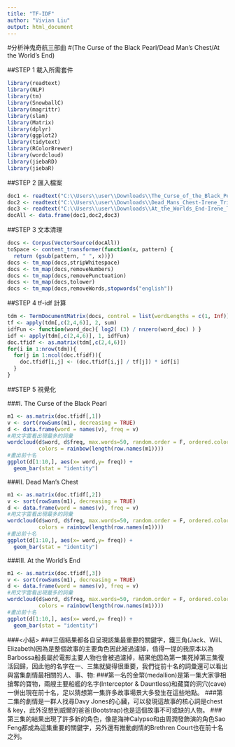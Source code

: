 ```yaml
---
title: "TF-IDF"
author: "Vivian Liu"
output: html_document
---
```

#分析神鬼奇航三部曲
#(The Curse of the Black Pearl/Dead Man's Chest/At the World's End)

##STEP 1 載入所需套件

```r
library(readtext)
library(NLP)
library(tm)
library(SnowballC)
library(magrittr)
library(slam)
library(Matrix)
library(dplyr)
library(ggplot2)
library(tidytext)
library(RColorBrewer)
library(wordcloud)
library(jiebaRD)
library(jiebaR)
```

##STEP 2 匯入檔案

```r
doc1 <- readtext("C:\\Users\\user\\Downloads\\The_Curse_of_the_Black_Pearl-Irene_Trimble.txt")
doc2 <- readtext("C:\\Users\\user\\Downloads\\Dead_Mans_Chest-Irene_Trimble.txt")
doc3 <- readtext("C:\\Users\\user\\Downloads\\At_the_Worlds_End-Irene_Trimble.txt")
docAll <- data.frame(doc1,doc2,doc3)
```

##STEP 3 文本清理

```r
docs <- Corpus(VectorSource(docAll))
toSpace <- content_transformer(function(x, pattern) {
  return (gsub(pattern, " ", x))})
docs <- tm_map(docs,stripWhitespace)
docs <- tm_map(docs,removeNumbers)
docs <- tm_map(docs,removePunctuation)
docs <- tm_map(docs,tolower)
docs <- tm_map(docs,removeWords,stopwords("english"))
```

##STEP 4 tf-idf 計算

```r
tdm <- TermDocumentMatrix(docs, control = list(wordLengths = c(1, Inf)))
tf <- apply(tdm[,c(2,4,6)], 2, sum)
idfFun <- function(word_doc){ log2( (3) / nnzero(word_doc) ) }
idf <- apply(tdm[,c(2,4,6)], 1, idfFun)
doc.tfidf <- as.matrix(tdm[,c(2,4,6)])
for(i in 1:nrow(tdm)){
  for(j in 1:ncol(doc.tfidf)){
    doc.tfidf[i,j] <- (doc.tfidf[i,j] / tf[j]) * idf[i]
  }
}
```

##STEP 5 視覺化

###Ⅰ. The Curse of the Black Pearl

```r
m1 <- as.matrix(doc.tfidf[,1])
v <- sort(rowSums(m1), decreasing = TRUE)
d <- data.frame(word = names(v), freq = v)
#用文字雲看出現最多的詞彙
wordcloud(d$word, d$freq, max.words=50, random.order = F, ordered.colors = F, 
          colors = rainbow(length(row.names(m1))))
#畫出前十名 
ggplot(d[1:10,], aes(x= word,y= freq)) +
  geom_bar(stat = "identity")
```

###Ⅱ. Dead Man's Chest

```r
m1 <- as.matrix(doc.tfidf[,2])
v <- sort(rowSums(m1), decreasing = TRUE)
d <- data.frame(word = names(v), freq = v)
#用文字雲看出現最多的詞彙
wordcloud(d$word, d$freq, max.words=50, random.order = F, ordered.colors = F, 
          colors = rainbow(length(row.names(m1))))
#畫出前十名 
ggplot(d[1:10,], aes(x= word,y= freq)) +
  geom_bar(stat = "identity")
```

###Ⅲ. At the World's End

```r
m1 <- as.matrix(doc.tfidf[,3])
v <- sort(rowSums(m1), decreasing = TRUE)
d <- data.frame(word = names(v), freq = v)
#用文字雲看出現最多的詞彙
wordcloud(d$word, d$freq, max.words=50, random.order = F, ordered.colors = F, 
          colors = rainbow(length(row.names(m1))))
#畫出前十名 
ggplot(d[1:10,], aes(x= word,y= freq)) +
  geom_bar(stat = "identity")
```

###<小結>
###三個結果都各自呈現該集最重要的關鍵字，鐵三角(Jack、Will、Elizabeth)因為是整個故事的主要角色因此被過濾掉，值得一提的我原本以為Barbossa船長屬於電影主要人物也會被過濾掉，結果他因為第一集死掉第三集復活回歸，因此他的名字在一、三集就變得很重要，我們從前十名的詞彙還可以看出與當集劇情最相關的人、事、物:
###第一名的金幣(medallion)是第一集大家爭相搶奪的寶物，兩艘主要船艦的名字(Interceptor & Dauntless)和藏寶的洞穴(cave)一併出現在前十名，足以猜想第一集許多故事場景大多發生在這些地點。
###第二集的劇情是一群人找尋Davy Jones的心臟，可以發現這故事的核心詞是chest & key，此外沒想到威爾的爸爸(Bootstrap)也是這個故事不可或缺的人物。
###第三集的結果出現了許多新的角色，像是海神Calypso和由周潤發飾演的角色Sao Feng都成為這集重要的關鍵字，另外還有推動劇情的Brethren Court也在前十名之列。